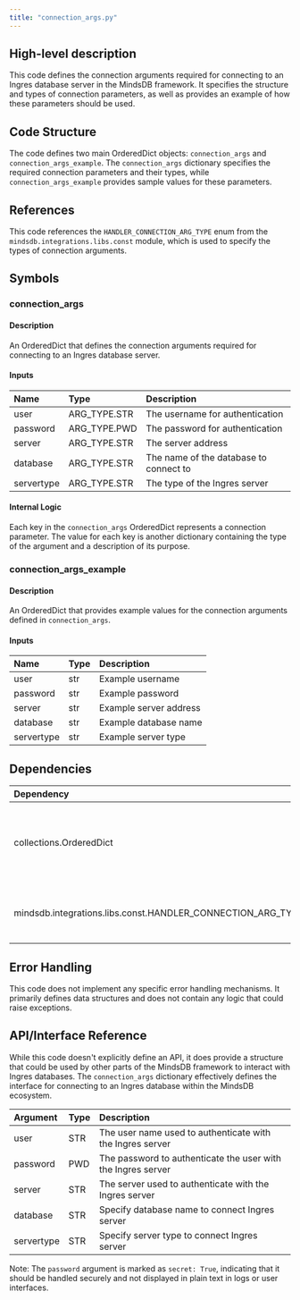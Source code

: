 ```yaml
---
title: "connection_args.py"
---
```


## High-level description
This code defines the connection arguments required for connecting to an Ingres database server in the MindsDB framework. It specifies the structure and types of connection parameters, as well as provides an example of how these parameters should be used.

## Code Structure
The code defines two main OrderedDict objects: `connection_args` and `connection_args_example`. The `connection_args` dictionary specifies the required connection parameters and their types, while `connection_args_example` provides sample values for these parameters.

## References
This code references the `HANDLER_CONNECTION_ARG_TYPE` enum from the `mindsdb.integrations.libs.const` module, which is used to specify the types of connection arguments.

## Symbols

### connection_args
#### Description
An OrderedDict that defines the connection arguments required for connecting to an Ingres database server.

#### Inputs
| Name | Type | Description |
|:-----|:-----|:------------|
| user | ARG_TYPE.STR | The username for authentication |
| password | ARG_TYPE.PWD | The password for authentication |
| server | ARG_TYPE.STR | The server address |
| database | ARG_TYPE.STR | The name of the database to connect to |
| servertype | ARG_TYPE.STR | The type of the Ingres server |

#### Internal Logic
Each key in the `connection_args` OrderedDict represents a connection parameter. The value for each key is another dictionary containing the type of the argument and a description of its purpose.

### connection_args_example
#### Description
An OrderedDict that provides example values for the connection arguments defined in `connection_args`.

#### Inputs
| Name | Type | Description |
|:-----|:-----|:------------|
| user | str | Example username |
| password | str | Example password |
| server | str | Example server address |
| database | str | Example database name |
| servertype | str | Example server type |

## Dependencies
| Dependency | Purpose |
|:-----------|:--------|
| collections.OrderedDict | Used to create ordered dictionaries for connection arguments |
| mindsdb.integrations.libs.const.HANDLER_CONNECTION_ARG_TYPE | Provides constants for argument types |

## Error Handling
This code does not implement any specific error handling mechanisms. It primarily defines data structures and does not contain any logic that could raise exceptions.

## API/Interface Reference
While this code doesn't explicitly define an API, it does provide a structure that could be used by other parts of the MindsDB framework to interact with Ingres databases. The `connection_args` dictionary effectively defines the interface for connecting to an Ingres database within the MindsDB ecosystem.

| Argument | Type | Description |
|:---------|:-----|:------------|
| user | STR | The user name used to authenticate with the Ingres server |
| password | PWD | The password to authenticate the user with the Ingres server |
| server | STR | The server used to authenticate with the Ingres server |
| database | STR | Specify database name to connect Ingres server |
| servertype | STR | Specify server type to connect Ingres server |

Note: The `password` argument is marked as `secret: True`, indicating that it should be handled securely and not displayed in plain text in logs or user interfaces.